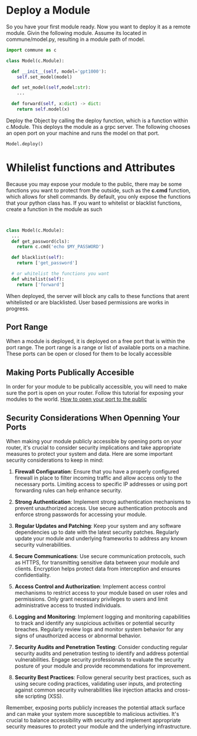 # Deploy a Module

So you have your first module ready. Now you want to deploy it as a remote module.
Givin the following module. Assume its located in commune/model.py, resulting in a module path of model.

```python
import commune as c

class Model(c.Module):

  def __init__(self, model='gpt1000'):
    self.set_model(model)

  def set_model(self,model:str):
    ...

  def forward(self, x:dict) -> dict:
    return self.model(x)

```

Deploy the Object by calling the deploy function, which is a function within c.Module. This deploys the module as a grpc server. The following chooses an open port on your machine and runs the model on that port.

```python
Model.deploy()
```

# Whilelist functions and Attributes

Because you may expose your module to the public, there may be some functions you want to protect from the outside, such as the **c.cmd** function, which allows for shell commands. By default, you only expose the functions that your python class has. If you want to whitelist or blacklist functions, create a function in the module as such

```python


class Model(c.Module):
  ...
  def get_password(cls):
    return c.cmd('echo $MY_PASSWORD')

  def blacklist(self):
    return ['get_password']

  # or whitelist the functions you want
  def whitelist(self):
    return ['forward']

```

When deployed, the server will block any calls to these functions that arent whitelisted or are blacklisted. User based permissions are works in progress.

## Port Range

When a module is deployed, it is deployed on a free port that is within the port range. The port range is a range or list of available ports on a machine. These ports can be open or closed for them to be locally accessible

## Making Ports Publically Accesible

In order for your module to be publically accessible, you will need to make sure the port is open on your router. Follow this tutorial for exposing your modules to the world.
[How to open your port to the public](https://nordvpn.com/blog/open-ports-on-router/#:~:text=Navigate%20to%20your%20router%27s%20configuration,the%20port%20to%20forward%20to.)

## Security Considerations When Openning Your Ports

When making your module publicly accessible by opening ports on your router, it's crucial to consider security implications and take appropriate measures to protect your system and data. Here are some important security considerations to keep in mind:

1. **Firewall Configuration**: Ensure that you have a properly configured firewall in place to filter incoming traffic and allow access only to the necessary ports. Limiting access to specific IP addresses or using port forwarding rules can help enhance security.

2. **Strong Authentication**: Implement strong authentication mechanisms to prevent unauthorized access. Use secure authentication protocols and enforce strong passwords for accessing your module.

3. **Regular Updates and Patching**: Keep your system and any software dependencies up to date with the latest security patches. Regularly update your module and underlying frameworks to address any known security vulnerabilities.

4. **Secure Communications**: Use secure communication protocols, such as HTTPS, for transmitting sensitive data between your module and clients. Encryption helps protect data from interception and ensures confidentiality.

5. **Access Control and Authorization**: Implement access control mechanisms to restrict access to your module based on user roles and permissions. Only grant necessary privileges to users and limit administrative access to trusted individuals.

6. **Logging and Monitoring**: Implement logging and monitoring capabilities to track and identify any suspicious activities or potential security breaches. Regularly review logs and monitor system behavior for any signs of unauthorized access or abnormal behavior.

7. **Security Audits and Penetration Testing**: Consider conducting regular security audits and penetration testing to identify and address potential vulnerabilities. Engage security professionals to evaluate the security posture of your module and provide recommendations for improvement.

8. **Security Best Practices**: Follow general security best practices, such as using secure coding practices, validating user inputs, and protecting against common security vulnerabilities like injection attacks and cross-site scripting (XSS).

Remember, exposing ports publicly increases the potential attack surface and can make your system more susceptible to malicious activities. It's crucial to balance accessibility with security and implement appropriate security measures to protect your module and the underlying infrastructure.
